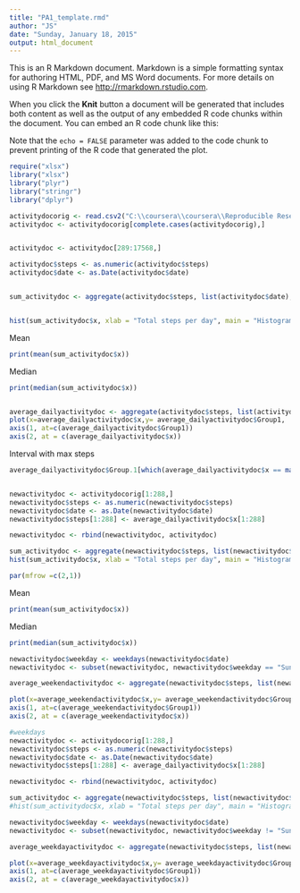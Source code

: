 ```yaml
---
title: "PA1_template.rmd"
author: "JS"
date: "Sunday, January 18, 2015"
output: html_document
---
```


This is an R Markdown document. Markdown is a simple formatting syntax for authoring HTML, PDF, and MS Word documents. For more details on using R Markdown see <http://rmarkdown.rstudio.com>.

When you click the **Knit** button a document will be generated that includes both content as well as the output of any embedded R code chunks within the document. You can embed an R code chunk like this:

Note that the `echo = FALSE` parameter was added to the code chunk to prevent printing of the R code that generated the plot.


```r

require("xlsx")
library("xlsx")
library("plyr")
library("stringr")
library("dplyr")

activitydocorig <- read.csv2("C:\\coursera\\coursera\\Reproducible Research\\activity.csv", na.string = "", sep = ",")
activitydoc <- activitydocorig[complete.cases(activitydocorig),]


activitydoc <- activitydoc[289:17568,]

activitydoc$steps <- as.numeric(activitydoc$steps)
activitydoc$date <- as.Date(activitydoc$date)


sum_activitydoc <- aggregate(activitydoc$steps, list(activitydoc$date), sum)


hist(sum_activitydoc$x, xlab = "Total steps per day", main = "Histogram of steps")

```

Mean

```r

print(mean(sum_activitydoc$x))


```
Median

```r

print(median(sum_activitydoc$x))


average_dailyactivitydoc <- aggregate(activitydoc$steps, list(activitydoc$interval), mean)
plot(x=average_dailyactivitydoc$x,y= average_dailyactivitydoc$Group1,   type = "l", xlab = "Interval", ylab = "Steps", xaxt = "n", yaxt = "n", main = "Average daily activity")
axis(1, at=c(average_dailyactivitydoc$Group1))
axis(2, at = c(average_dailyactivitydoc$x))

```

Interval with max steps

```r
average_dailyactivitydoc$Group.1[which(average_dailyactivitydoc$x == max(average_dailyactivitydoc$x))]


newactivitydoc <- activitydocorig[1:288,]
newactivitydoc$steps <- as.numeric(newactivitydoc$steps)
newactivitydoc$date <- as.Date(newactivitydoc$date)
newactivitydoc$steps[1:288] <- average_dailyactivitydoc$x[1:288]

newactivitydoc <- rbind(newactivitydoc, activitydoc)

sum_activitydoc <- aggregate(newactivitydoc$steps, list(newactivitydoc$date), sum)
hist(sum_activitydoc$x, xlab = "Total steps per day", main = "Histogram of steps with missing data filled in")

```
```r
par(mfrow =c(2,1))
```
Mean

```r

print(mean(sum_activitydoc$x))
```

Median

```r
print(median(sum_activitydoc$x))
```

```r
newactivitydoc$weekday <- weekdays(newactivitydoc$date)
newactivitydoc <- subset(newactivitydoc, newactivitydoc$weekday == "Sunday" | newactivitydoc$weekday== "Saturday")

average_weekendactivitydoc <- aggregate(newactivitydoc$steps, list(newactivitydoc$interval), mean)

plot(x=average_weekendactivitydoc$x,y= average_weekendactivitydoc$Group1,   type = "l", xlab = "Interval", ylab = "Steps", xaxt = "n", yaxt = "n", main = "Weekend Activity")
axis(1, at=c(average_weekendactivitydoc$Group1))
axis(2, at = c(average_weekendactivitydoc$x))
```

```r

#weekdays
newactivitydoc <- activitydocorig[1:288,]
newactivitydoc$steps <- as.numeric(newactivitydoc$steps)
newactivitydoc$date <- as.Date(newactivitydoc$date)
newactivitydoc$steps[1:288] <- average_dailyactivitydoc$x[1:288]

newactivitydoc <- rbind(newactivitydoc, activitydoc)

sum_activitydoc <- aggregate(newactivitydoc$steps, list(newactivitydoc$date), sum)
#hist(sum_activitydoc$x, xlab = "Total steps per day", main = "Histogram of total steps on weekdays")
```



```r
newactivitydoc$weekday <- weekdays(newactivitydoc$date)
newactivitydoc <- subset(newactivitydoc, newactivitydoc$weekday != "Sunday" & newactivitydoc$weekday != "Saturday")

average_weekdayactivitydoc <- aggregate(newactivitydoc$steps, list(newactivitydoc$interval), mean)

plot(x=average_weekdayactivitydoc$x,y= average_weekdayactivitydoc$Group1,   type = "l", xlab = "Interval", ylab = "Steps", xaxt = "n", yaxt = "n", main = "Weekday activity")
axis(1, at=c(average_weekdayactivitydoc$Group1))
axis(2, at = c(average_weekdayactivitydoc$x))

```